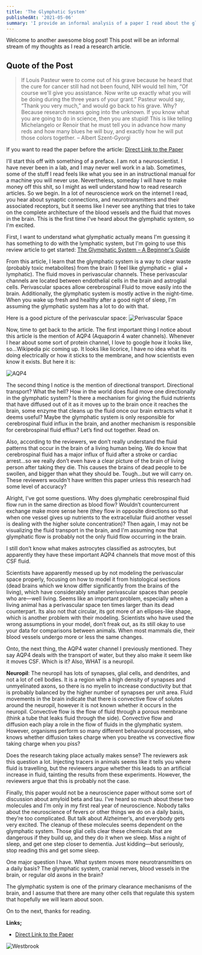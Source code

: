 ```yaml
---
title: 'The Glymphatic System'
publishedAt: '2021-05-06'
summary: 'I provide an informal analysis of a paper I read about the glymphatic system.'
---
```


Welcome to another awesome blog post! This post will be an informal stream of my thoughts as I read a research article.

## Quote of the Post

> If Louis Pasteur were to come out of his grave because he heard that the cure for cancer still had not been found, NIH would tell him, “Of course we'll give you assistance. Now write up exactly what you will be doing during the three years of your grant.” Pasteur would say, “Thank you very much,” and would go back to his grave. Why? Because research means going into the unknown. If you know what you are going to do in science, then you are stupid! This is like telling Michelangelo or Renoir that he must tell you in advance how many reds and how many blues he will buy, and exactly how he will put those colors together. – Albert Szent-Gyorgi

If you want to read the paper before the article: [Direct Link to the Paper](https://doi.org/10.1016/j.tins.2020.04.003)

I’ll start this off with something of a preface. I am not a neuroscientist. I have never been in a lab, and I may never well work in a lab. Sometimes, some of the stuff I read feels like what you see in an instructional manual for a machine you will never use. Nevertheless, someday I will have to make money off this shit, so I might as well understand how to read research articles. So we begin. In a lot of neuroscience work on the internet I read, you hear about synaptic connections, and neurotransmitters and their associated receptors, but it seems like I never see anything that tries to take on the complete architecture of the blood vessels and the fluid that moves in the brain. This is the first time I've heard about the glymphatic system, so I'm excited.

First, I want to understand what glymphatic actually means I'm guessing it has something to do with the lymphatic system, but I'm going to use this review article to get started: [The Glymphatic System – A Beginner's Guide](10.1007/s11064-015-1581-6) 

From this article, I learn that the glymphatic system is a way to clear waste (probably toxic metabolites) from the brain (I feel like glymphatic = glial + lymphatic). The fluid moves in perivascular channels. These perivascular channels are located between endothelial cells in the brain and astroglial cells. Perivascular spaces allow cerebrospinal Fluid to move easily into the brain.  Additionally, the glymphatic system is mostly active in the night-time. When you wake up fresh and healthy after a good night of sleep, I'm assuming the glymphatic system has a lot to do with that. 

Here is a good picture of the perivascular space:
![Perivascular Space](/images/perivascular.jpg)

Now, time to get back to the article. The first important thing I notice about this article is the mention of AQP4 (Aquaporin 4 water channels). Whenever I hear about some sort of protein channel, I love to google how it looks like, so...Wikipedia pic coming up. It looks like licorice, I have no idea what its doing electrically or how it sticks to the membrane, and how scientists even know it exists. But here it is:

![AQP4](/images/aqp4.jpg)

The second thing I notice is the mention of directional transport. Directional transport? What the hell? How in the world does fluid move one directionally in the glymphatic system? Is there a mechanism for giving the fluid nutrients that have diffused out of it as it moves up to the brain once it reaches the brain, some enzyme that cleans up the fluid once our brain extracts what it deems useful? Maybe the glymphatic system is only responsible for cerebrospinal fluid influx in the brain, and another mechanism is responsible for cerebrospinal fluid efflux? Let’s find out together. Read on. 

Also, according to the reviewers, we don’t really understand the fluid patterns that occur in the brain of a living human being. We do know that cerebrospinal fluid has a major influx of fluid after a stroke or cardiac arrest...so we really don’t even have a clear picture of the brain of living person after taking they die. This causes the brains of dead people to be swollen, and bigger than what they should be. Tough...but we will carry on. These reviewers wouldn't have written this paper unless this research had some level of accuracy? 

Alright, I've got some questions. Why does glymphatic cerebrospinal fluid flow run in the same direction as blood flow? Wouldn’t countercurrent exchange make more sense here (they flow in opposite directions so that when one vessel gives up nutrients to the extracellular fluid another vessel is dealing with the higher solute concentration)? Then again, I may not be visualizing the fluid transport in the brain, and I'm assuming now that glymphatic flow is probably not the only fluid flow occurring in the brain. 

I still don’t know what makes astrocytes classified as astrocytes, but apparently they have these important AQP4 channels that move most of this CSF fluid. 

Scientists have apparently messed up by not modeling the perivascular space properly, focusing on how to model it from histological sections (dead brains which we know differ significantly from the brains of the living), which have considerably smaller perivascular spaces than people who are—well living. Seems like an important problem, especially when a living animal has a perivascular space ten times larger than its dead counterpart. Its also not that circular, its got more of an ellipses-like shape, which is another problem with their modeling. Scientists who have used the wrong assumptions in your model, don’t freak out, as its still okay to use your data for comparisons between animals. When most mammals die, their blood vessels undergo more or less the same changes. 

Onto, the next thing, the AQP4 water channel I previously mentioned. They say AQP4 deals with the transport of water, but they also make it seem like it moves CSF. Which is it? Also, WHAT is a neuropil.

**Neuropil**: The neuropil has lots of synapses, glial cells, and dendrites, and not a lot of cell bodies. It is a region with a high density of synapses and unmyelinated axons, so there is no myelin to increase conductivity but that is probably balanced by the higher number of synapses per unit area. Fluid movements in the brain indicate that there is convective flow of solutes around the neuropil, however it is not known whether it occurs in the neuropil. Convective flow is the flow of fluid through a porous membrane (think a tube that leaks fluid through the side). Convective flow and diffusion each play a role in the flow of fluids in the glymphatic system. However, organisms perform so many different behavioural processes, who knows whether diffusion takes charge when you breathe vs convective flow taking charge when you piss?

Does the research taking place actually makes sense? The reviewers ask this question a lot. Injecting tracers in animals seems like it tells you where fluid is travelling, but the reviewers argue whether this leads to an artificial increase in fluid, tainting the results from these experiments. However, the reviewers argue that this is probably not the case. 

Finally, this paper would not be a neuroscience paper without some sort of discussion about amyloid beta and tau. I’ve heard so much about these two molecules and I’m only in my first real year of neuroscience. Nobody talks about the neuroscience of fevers or other things we do on a daily basis, they’re too complicated. But talk about Alzheimer’s, and everybody gets very excited. The cleanup of these molecules seems dependent on the glymphatic system. Those glial cells clear these chemicals that are dangerous if they build up, and they do it when we sleep. Miss a night of sleep, and get one step closer to dementia. Just kidding—but seriously, stop reading this and get some sleep.

One major question I have. What system moves more neurotransmitters on a daily basis? The glymphatic system, cranial nerves, blood vessels in the brain, or regular old axons in the brain?

The glymphatic system is one of the primary clearance mechanisms of the brain, and I assume that there are many other cells that regulate this system that hopefully we will learn about soon.

On to the next, thanks for reading.

**Links;**
- [Direct Link to the Paper](https://doi.org/10.1016/j.tins.2020.04.003)

![Westbrook](/images/dancing.gif)
